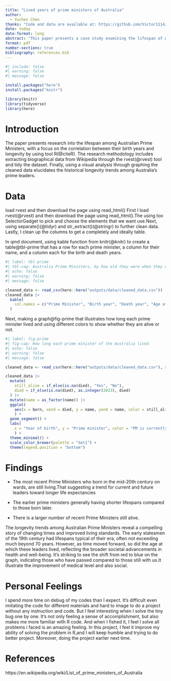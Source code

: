 ```yaml
---
title: "Lived years of prime ministers of Australia"
author: 
  - Yuchen Chen
thanks: "Code and data are available at: https://github.com/Victor1114/TUT-5.git"
date: today
date-format: long
abstract: "This paper presents a case study examining the lifespan of Australian Prime Ministers, correlating their longevity with the years of their birth."
format: pdf
number-sections: true
bibliography: references.bib
---
```


```r
#| include: false
#| warning: false
#| message: false

install.packages("here")
install.packages("knitr")

library(knitr)
library(tidyverse)
library(here)

```


# Introduction
The paper presents research into the  lifespan among Australian Prime Ministers, with a focus on the correlation between their birth years and longevity by using tool R(@citeR). The research methodology includes extracting biographical data from Wikipedia through the rvest(@rvest) tool and tidy the dataset. Finally, using a visual analysis through graphing the cleaned data elucidates the historical longevity trends among Australia's prime leaders.

# Data {#sec-data}
load rvest and then download the page using read_html()
First I load rvest(@rvest) and then download the page using read_html().The using too SelectorGadget to pick and choose the elements that we want use.Next, using separate()(@tidyr) and str_extract()(@stringr) to further clean data. Lastly, I clean up the columns to get a completely and ideally table.

In qmd document, using kable function from knitr(@knitr) to create a table@tbl-prime that has a row for each prime minister, a column for their name, and a column each for the birth and death years.
```r
#| label: tbl-prime
#| tbl-cap: Australia Prime Ministers, by how old they were when they died
#| echo: false
#| warning: false
#| message: false

cleaned_data <- read_csv(here::here("outputs/data/cleaned_data.csv"))
cleaned_data |>
  kable(
    col.names = c("Prime Minister", "Birth year", "Death year", "Age at death")
  )
```
Next, making a graph@fig-prime that illustrates how long each prime minister lived and using different colors to show whether they are alive or not.
```r

#| label: fig-prime
#| fig-cap: How long each prime minister of the Australia lived
#| echo: false
#| warning: false
#| message: false

cleaned_data <- read_csv(here::here("outputs/data/cleaned_data.csv"), show_col_types = FALSE)

cleaned_data |>
  mutate(
    still_alive = if_else(is.na(died), "Yes", "No"),
    died = if_else(is.na(died), as.integer(2023), died)
  ) |>
  mutate(name = as_factor(name)) |>
  ggplot(
    aes(x = born, xend = died, y = name, yend = name, color = still_alive)
    ) +
  geom_segment() +
  labs(
    x = "Year of birth", y = "Prime minister", color = "PM is currently alive"
    ) +
  theme_minimal() +
  scale_color_brewer(palette = "Set1") +
  theme(legend.position = "bottom")
```

# Findings
- The most recent Prime Ministers who born in the mid-20th century on wards, are still living.That suggesting a trend for current and future leaders toward longer life expectancies 

- The earlier prime ministers generally having shorter lifespans compared to those born later.

- There is a larger number of recent Prime Ministers still alive.


The longevity trends among Australian Prime Ministers reveal a compelling story of changing times and improved living standards. The early statesmen of the 19th century had lifespans typical of their era, often not exceeding much beyond 70 years. However, as time moved forward, so did the age at which these leaders lived, reflecting the broader societal advancements in health and well-being. It's striking to see the shift from red to blue on the graph, indicating those who have passed compared to those still with us.It illustrate the improvement of medical level and also social.

# Personal Feelings
I spend more time on debug of my codes than I expect. It's difficult even imitating the code for different materials and hard to image to do a project without any instruction and code. But I feel interesting when I solve the tiny bug one by one. It's not only feeling a sense of accomplishment, but also makes me more familiar with R code. And when I fished it, I feel I solve all problems i faced is an amazing feeling. In this project, I feel it improve my ability of solving the problem in R,and I will keep humble and trying to do better project. Moreover, doing the project earlier next time.


# References

https://en.wikipedia.org/wiki/List_of_prime_ministers_of_Australia
